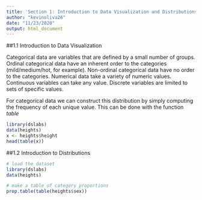 ```yaml
---
title: 'Section 1: Introduction to Data Visualization and Distributions'
author: "kevinoliva26"
date: "11/23/2020"
output: html_document
---
```


##1.1 Introduction to Data Visualization

Categorical data are variables that are defined by a small number of groups.
  Ordinal categorical data have an inherent order to the categories (mild/medium/hot, for example).
  Non-ordinal categorical data have no order to the categories.
Numerical data take a variety of numeric values.
  Continuous variables can take any value.
  Discrete variables are limited to sets of specific values.

For categorical data we can construct this distribution by simply computing the frequency of each unique value. This can be done with the function *table*

```r
library(dslabs)
data(heights)
x <- heights$height
head(table(x))
```

  
##1.2 Introduction to Distributions


```r
# load the dataset
library(dslabs)
data(heights)

# make a table of category proportions
prop.table(table(heights$sex))  
```

